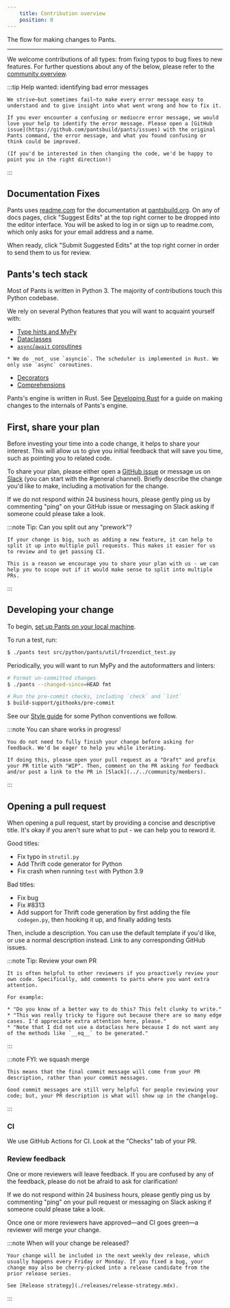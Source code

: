 ```yaml
---
    title: Contribution overview
    position: 0
---
```


The flow for making changes to Pants.

---

We welcome contributions of all types: from fixing typos to bug fixes to new features. For further questions about any of the below, please refer to the [community overview](../../community/members).

:::tip Help wanted: identifying bad error messages

    We strive—but sometimes fail—to make every error message easy to understand and to give insight into what went wrong and how to fix it.

    If you ever encounter a confusing or mediocre error message, we would love your help to identify the error message. Please open a [GitHub issue](https://github.com/pantsbuild/pants/issues) with the original Pants command, the error message, and what you found confusing or think could be improved.

    (If you'd be interested in then changing the code, we'd be happy to point you in the right direction!)

:::

## Documentation Fixes

Pants uses [readme.com](https://readme.com/) for the documentation at [pantsbuild.org](https://pantsbuild.org). On any of docs pages, click "Suggest Edits" at the top right corner to be dropped into the editor interface. You will be asked to log in or sign up to readme.com, which only asks for your email address and a name.

When ready, click "Submit Suggested Edits" at the top right corner in order to send them to us for review.

## Pants's tech stack

Most of Pants is written in Python 3. The majority of contributions touch this Python codebase.

We rely on several Python features that you will want to acquaint yourself with:

- [Type hints and MyPy](https://mypy.readthedocs.io/en/stable/)
- [Dataclasses](https://realpython.com/python-data-classes/)
- [`async`/`await` coroutines](https://www.python.org/dev/peps/pep-0492)

```
* We do _not_ use `asyncio`. The scheduler is implemented in Rust. We only use `async` coroutines.
```

- [Decorators](https://realpython.com/primer-on-python-decorators/)
- [Comprehensions](https://www.geeksforgeeks.org/comprehensions-in-python/)

Pants's engine is written in Rust. See [Developing Rust](./development/developing-rust.mdx) for a guide on making changes to the internals of Pants's engine.

## First, share your plan

Before investing your time into a code change, it helps to share your interest. This will allow us to give you initial feedback that will save you time, such as pointing you to related code.

To share your plan, please either open a [GitHub issue](https://github.com/pantsbuild/pants/issues) or message us on [Slack](../../community/members#slack) (you can start with the #general channel). Briefly describe the change you'd like to make, including a motivation for the change.

If we do not respond within 24 business hours, please gently ping us by commenting "ping" on your GitHub issue or messaging on Slack asking if someone could please take a look.

:::note Tip: Can you split out any "prework"?

    If your change is big, such as adding a new feature, it can help to split it up into multiple pull requests. This makes it easier for us to review and to get passing CI.

    This is a reason we encourage you to share your plan with us - we can help you to scope out if it would make sense to split into multiple PRs.

:::

## Developing your change

To begin, [set up Pants on your local machine](./development/setting-up-pants.mdx).

To run a test, run:

```bash
$ ./pants test src/python/pants/util/frozendict_test.py
```

Periodically, you will want to run MyPy and the autoformatters and linters:

```bash
# Format un-committed changes
$ ./pants --changed-since=HEAD fmt

# Run the pre-commit checks, including `check` and `lint`
$ build-support/githooks/pre-commit
```

See our [Style guide](./development/style-guide.mdx) for some Python conventions we follow.

:::note You can share works in progress!

    You do not need to fully finish your change before asking for feedback. We'd be eager to help you while iterating.

    If doing this, please open your pull request as a "Draft" and prefix your PR title with "WIP". Then, comment on the PR asking for feedback and/or post a link to the PR in [Slack](../../community/members).

:::

## Opening a pull request

When opening a pull request, start by providing a concise and descriptive title. It's okay if you aren't sure what to put - we can help you to reword it.

Good titles:

- Fix typo in `strutil.py`
- Add Thrift code generator for Python
- Fix crash when running `test` with Python 3.9

Bad titles:

- Fix bug
- Fix #8313
- Add support for Thrift code generation by first adding the file `codegen.py`, then hooking it up, and finally adding tests

Then, include a description. You can use the default template if you'd like, or use a normal description instead. Link to any corresponding GitHub issues.

:::note Tip: Review your own PR

    It is often helpful to other reviewers if you proactively review your own code. Specifically, add comments to parts where you want extra attention.

    For example:

    * "Do you know of a better way to do this? This felt clunky to write."
    * "This was really tricky to figure out because there are so many edge cases. I'd appreciate extra attention here, please."
    * "Note that I did not use a dataclass here because I do not want any of the methods like `__eq__` to be generated."

:::

:::note FYI: we squash merge

    This means that the final commit message will come from your PR description, rather than your commit messages.

    Good commit messages are still very helpful for people reviewing your code; but, your PR description is what will show up in the changelog.

:::

### CI

We use GitHub Actions for CI. Look at the "Checks" tab of your PR.

### Review feedback

One or more reviewers will leave feedback. If you are confused by any of the feedback, please do not be afraid to ask for clarification!

If we do not respond within 24 business hours, please gently ping us by commenting "ping" on your pull request or messaging on Slack asking if someone could please take a look.

Once one or more reviewers have approved—and CI goes green—a reviewer will merge your change.

:::note When will your change be released?

    Your change will be included in the next weekly dev release, which usually happens every Friday or Monday. If you fixed a bug, your change may also be cherry-picked into a release candidate from the prior release series.

    See [Release strategy](./releases/release-strategy.mdx).

:::

